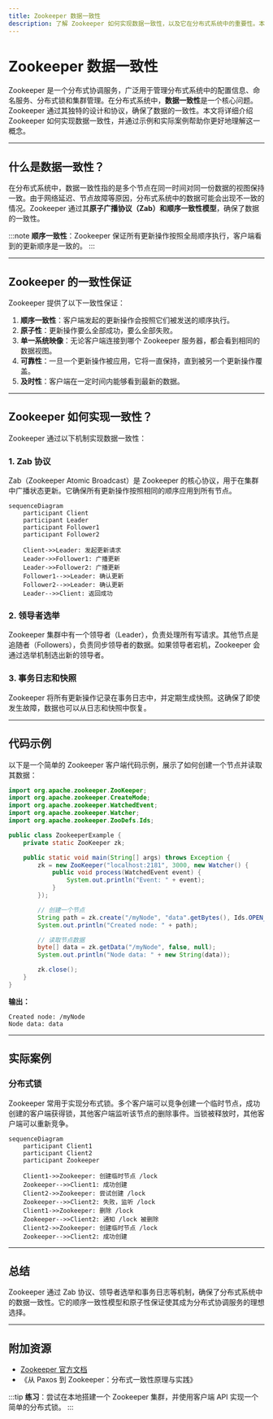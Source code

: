 ```yaml
---
title: Zookeeper 数据一致性
description: 了解 Zookeeper 如何实现数据一致性，以及它在分布式系统中的重要性。本文适合初学者，包含清晰的解释、代码示例和实际案例。
---
```


# Zookeeper 数据一致性

Zookeeper 是一个分布式协调服务，广泛用于管理分布式系统中的配置信息、命名服务、分布式锁和集群管理。在分布式系统中，**数据一致性**是一个核心问题。Zookeeper 通过其独特的设计和协议，确保了数据的一致性。本文将详细介绍 Zookeeper 如何实现数据一致性，并通过示例和实际案例帮助你更好地理解这一概念。

---

## 什么是数据一致性？

在分布式系统中，数据一致性指的是多个节点在同一时间对同一份数据的视图保持一致。由于网络延迟、节点故障等原因，分布式系统中的数据可能会出现不一致的情况。Zookeeper 通过其**原子广播协议（Zab）**和**顺序一致性模型**，确保了数据的一致性。

:::note
**顺序一致性**：Zookeeper 保证所有更新操作按照全局顺序执行，客户端看到的更新顺序是一致的。
:::

---

## Zookeeper 的一致性保证

Zookeeper 提供了以下一致性保证：

1. **顺序一致性**：客户端发起的更新操作会按照它们被发送的顺序执行。
2. **原子性**：更新操作要么全部成功，要么全部失败。
3. **单一系统映像**：无论客户端连接到哪个 Zookeeper 服务器，都会看到相同的数据视图。
4. **可靠性**：一旦一个更新操作被应用，它将一直保持，直到被另一个更新操作覆盖。
5. **及时性**：客户端在一定时间内能够看到最新的数据。

---

## Zookeeper 如何实现一致性？

Zookeeper 通过以下机制实现数据一致性：

### 1. Zab 协议
Zab（Zookeeper Atomic Broadcast）是 Zookeeper 的核心协议，用于在集群中广播状态更新。它确保所有更新操作按照相同的顺序应用到所有节点。

```mermaid
sequenceDiagram
    participant Client
    participant Leader
    participant Follower1
    participant Follower2

    Client->>Leader: 发起更新请求
    Leader->>Follower1: 广播更新
    Leader->>Follower2: 广播更新
    Follower1-->>Leader: 确认更新
    Follower2-->>Leader: 确认更新
    Leader-->>Client: 返回成功
```

### 2. 领导者选举
Zookeeper 集群中有一个领导者（Leader），负责处理所有写请求。其他节点是追随者（Followers），负责同步领导者的数据。如果领导者宕机，Zookeeper 会通过选举机制选出新的领导者。

### 3. 事务日志和快照
Zookeeper 将所有更新操作记录在事务日志中，并定期生成快照。这确保了即使发生故障，数据也可以从日志和快照中恢复。

---

## 代码示例

以下是一个简单的 Zookeeper 客户端代码示例，展示了如何创建一个节点并读取其数据：

```java
import org.apache.zookeeper.ZooKeeper;
import org.apache.zookeeper.CreateMode;
import org.apache.zookeeper.WatchedEvent;
import org.apache.zookeeper.Watcher;
import org.apache.zookeeper.ZooDefs.Ids;

public class ZookeeperExample {
    private static ZooKeeper zk;

    public static void main(String[] args) throws Exception {
        zk = new ZooKeeper("localhost:2181", 3000, new Watcher() {
            public void process(WatchedEvent event) {
                System.out.println("Event: " + event);
            }
        });

        // 创建一个节点
        String path = zk.create("/myNode", "data".getBytes(), Ids.OPEN_ACL_UNSAFE, CreateMode.PERSISTENT);
        System.out.println("Created node: " + path);

        // 读取节点数据
        byte[] data = zk.getData("/myNode", false, null);
        System.out.println("Node data: " + new String(data));

        zk.close();
    }
}
```

**输出：**
```
Created node: /myNode
Node data: data
```

---

## 实际案例

### 分布式锁
Zookeeper 常用于实现分布式锁。多个客户端可以竞争创建一个临时节点，成功创建的客户端获得锁，其他客户端监听该节点的删除事件。当锁被释放时，其他客户端可以重新竞争。

```mermaid
sequenceDiagram
    participant Client1
    participant Client2
    participant Zookeeper

    Client1->>Zookeeper: 创建临时节点 /lock
    Zookeeper-->>Client1: 成功创建
    Client2->>Zookeeper: 尝试创建 /lock
    Zookeeper-->>Client2: 失败，监听 /lock
    Client1->>Zookeeper: 删除 /lock
    Zookeeper-->>Client2: 通知 /lock 被删除
    Client2->>Zookeeper: 创建临时节点 /lock
    Zookeeper-->>Client2: 成功创建
```

---

## 总结

Zookeeper 通过 Zab 协议、领导者选举和事务日志等机制，确保了分布式系统中的数据一致性。它的顺序一致性模型和原子性保证使其成为分布式协调服务的理想选择。

---

## 附加资源

- [Zookeeper 官方文档](https://zookeeper.apache.org/doc/current/)
- 《从 Paxos 到 Zookeeper：分布式一致性原理与实践》

:::tip
**练习**：尝试在本地搭建一个 Zookeeper 集群，并使用客户端 API 实现一个简单的分布式锁。
:::